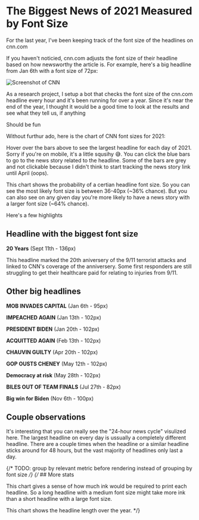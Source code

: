 # The Biggest News of 2021 Measured by Font Size

For the last year, I've been keeping track of the font size of the headlines on cnn.com

If you haven't noticied, cnn.com adjusts the font size of their headline based on how newsworthy the article is.  For example, here's a big headline from Jan 6th with a font size of 72px:


<picture>
  <source srcSet={`${cnnFontSizeExampleWebp} 1x, ${cnnFontSizeExampleWebp2x} 2x`} type="image/webp" />
  <source srcSet={`${cnnFontSizeExamplePng} 1x, ${cnnFontSizeExamplePng2x} 2x`} type="image/png" />
  <img alt="Screenshot of CNN" className="m-auto mt-16 mb-16" style={{ width: "500px", maxWidth: "100%", border: "1px solid black" }} src={cnnFontSizeExamplePng} />
</picture>



As a research project, I setup a bot that checks the font size of the cnn.com headline every hour and it's been running for over a year.  Since it's near the end of the year, I thought it would be a good time to look at the results and see what they tell us, if anything

Should be fun

Without furthur ado, here is the chart of CNN font sizes for 2021:


<FullWidthContainer>
  <CnnFontSize2021 />
</FullWidthContainer>

Hover over the bars above to see the largest headline for each day of 2021.  Sorry if you're on mobile, it's a little squsihy 😅.  You can click the blue bars to go to the news story related to the headline.  Some of the bars are grey and not clickable because I didn't think to start tracking the news story link until April (oops).  


<CnnFontSize2021Histogram />

This chart shows the probability of a certian headline font size.  So you can see the most likely font size is between 36-40px (~36% chance).  But you can also see on any given day you're more likely to have a news story with a larger font size (~64% chance).

Here's a few highlights

## Headline with the biggest font size

**20 Years** (Sept 11th - 136px)

This headline marked the 20th aniversery of the 9/11 terrorist attacks and linked to CNN's coverage of the anniversery.  Some first responders are still struggling to get their healthcare paid for relating to injuries from 9/11.

## Other big headlines

**MOB INVADES CAPITAL** (Jan 6th - 95px)

**IMPEACHED AGAIN** (Jan 13th - 102px)

**PRESIDENT BIDEN** (Jan 20th - 102px)

**ACQUITTED AGAIN** (Feb 13th - 102px)

**CHAUVIN GUILTY** (Apr 20th - 102px)

**GOP OUSTS CHENEY** (May 12th - 102px)

**Democracy at risk** (May 28th - 102px)

**BILES OUT OF TEAM FINALS** (Jul 27th - 82px)

**Big win for Biden** (Nov 6th - 100px)

## Couple observations

It's interesting that you can really see the "24-hour news cycle" visulized here.  The largest headline on every day is ussually a completely different headline.  There are a couple times when the headline or a similar headline sticks around for 48 hours, but the vast majority of headlines only last a day.

{/* TODO: group by relevant metric before rendering instead of grouping by font size */}
{/*  ## More stats


<CnnFontSize2021InkAmount />

This chart gives a sense of how much ink would be required to print each headline.  So a long headline with a medium font size might take more ink than a short headline with a large font size.


<CnnFontHeadlineLength />

This chart shows the headline length over the year. */}
